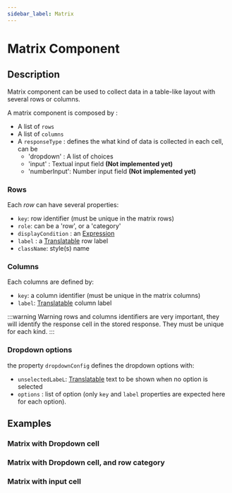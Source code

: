 ```yaml
---
sidebar_label: Matrix
---
```


# Matrix Component

## Description 

Matrix component can be used to collect data in a table-like layout with several rows or columns.

A matrix component is composed by :

- A list of `rows`
- A list of `columns`
- A `responseType` : defines the what kind of data is collected in each cell, can be 
    - 'dropdown' : A list of choices
    - 'input' : Textual input field **(Not implemented yet)**
    - 'numberInput': Number input field **(Not implemented yet)**

### Rows

Each *row* can have several properties:
 - `key`: row identifier (must be unique in the matrix rows)
 - `role`: can be a 'row', or a 'category'
 - `displayCondition` : an [Expression](../expression)
 - `label` : a [Translatable](../../../general/concepts#translatable) row label 
 - `className`: style(s) name

### Columns

Each columns are defined by:
- `key`: a column identifier (must be unique in the matrix columns)
- `label`: [Translatable](/general/concepts#translatable) column label

:::warning Warning
rows and columns identifiers are very important, they will identify the response cell in the stored response. They must be unique for each kind.
:::

### Dropdown options

 the property `dropdownConfig` defines the dropdown options with:

 - `unselectedLabeL`: [Translatable](/general/concepts#translatable) text to be shown when no option is selected
 - `options` : list of option (only `key` and `label` properties are expected here for each option).

## Examples

### Matrix with Dropdown cell

<SurveyComponent name="MatrixDropDownItem"/>

### Matrix with Dropdown cell, and row category

<SurveyComponent name="MatrixDropDownCategoryItem"/>

### Matrix with input cell

<SurveyComponent name="MatrixInputItem"/>
